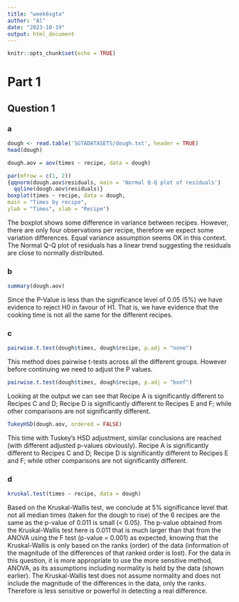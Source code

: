 ```yaml
---
title: "week6sgta"
author: "Al"
date: "2023-10-19"
output: html_document
---
```


```r
knitr::opts_chunk$set(echo = TRUE)
```

# Part 1
## Question 1
### a
```r
dough <- read.table('SGTADATASETS/dough.txt', header = TRUE)
head(dough)

dough.aov = aov(times ~ recipe, data = dough)

par(mfrow = c(1, 2))
{qqnorm(dough.aov$residuals, main = 'Normal Q-Q plot of residuals')
  qqline(dough.aov$residuals)}
boxplot(times ~ recipe, data = dough,
main = "Times by recipe",
ylab = "Times", xlab = "Recipe")
```
The boxplot shows some difference in variance between recipes. However, there are only four observations per recipe, therefore we expect some variation differences. Equal variance assumption seems OK in this context.
The Normal Q-Q plot of residuals has a linear trend suggesting the residuals are close to normally distributed.

### b
```r
summary(dough.aov)
```
Since the P-Value is less than the significance level of 0.05 (5%) we have evidence
to reject H0 in favour of H1. That is, we have evidence that the cooking time is not all the same
for the different recipes.

### c
```r
pairwise.t.test(dough$times, dough$recipe, p.adj = "none")
```
This method does pairwise t-tests across all the different groups. However before continuing we need to adjust the P values.
```r
pairwise.t.test(dough$times, dough$recipe, p.adj = "bonf")
```
Looking at the output we can see that Recipe A is significantly different to Recipes C and D; Recipe
D is significantly different to Recipes E and F; while other comparisons are not significantly different.

```r
TukeyHSD(dough.aov, ordered = FALSE)
```
This time with Tuskey's HSD adjustment, similar conclusions are reached (with different adjusted p-values obviously). Recipe A is significantly
different to Recipes C and D; Recipe D is significantly different to Recipes E and F; while other comparisons are not significantly different.

### d
```r
kruskal.test(times ~ recipe, data = dough)
```
Based on the Kruskal-Wallis test, we conclude at 5% significance level that not all median times (taken
for the dough to rise) of the 6 recipes are the same as the p-value of 0.011 is small (< 0.05).
The p-value obtained from the Kruskal-Wallis test here is 0.011 that is much larger than that from
the ANOVA using the F test (p-value = 0.001) as expected, knowing that the Kruskal-Wallis is only
based on the ranks (order) of the data (information of the magnitude of the differences of that ranked
order is lost).
For the data in this question, it is more appropriate to use the more sensitive method, ANOVA, as its
assumptions including normality is held by the data (shown earlier). The Kruskal-Wallis test does not
assume normality and does not include the magnitude of the differences in the data, only the ranks.
Therefore is less sensitive or powerful in detecting a real difference.
